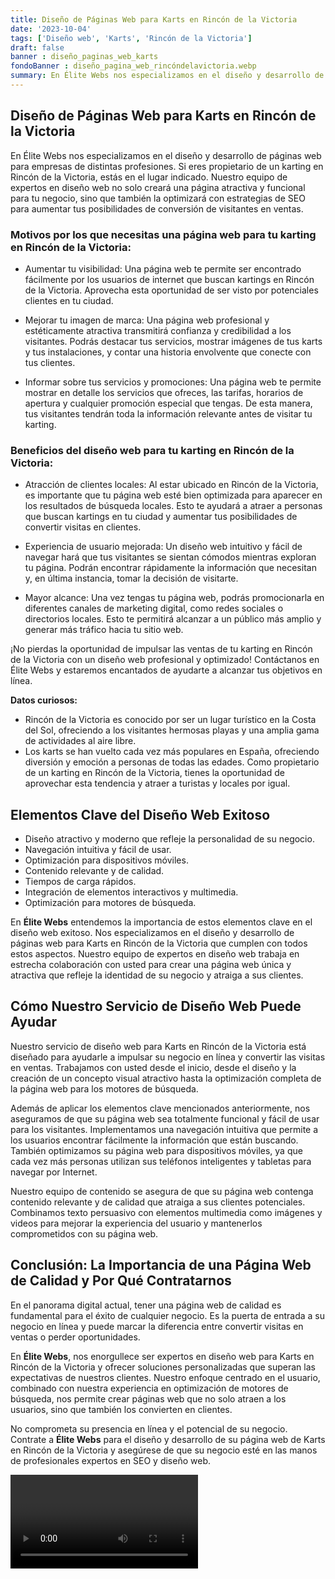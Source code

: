```yaml
---
title: Diseño de Páginas Web para Karts en Rincón de la Victoria
date: '2023-10-04'
tags: ['Diseño web', 'Karts', 'Rincón de la Victoria']
draft: false
banner : diseño_paginas_web_karts
fondoBanner : diseño_pagina_web_rincóndelavictoria.webp
summary: En Élite Webs nos especializamos en el diseño y desarrollo de páginas web para empresas de distintas profesiones. Si eres propietario de un karting en Rincón de la Victoria, estás en el lugar indicado. Nuestro equipo de expertos en diseño web no solo creará una página atractiva y funcional para tu negocio, sino que también la optimizará con estrategias de SEO para aumentar tus posibilidades de conversión de visitantes en ventas.
---
```


## Diseño de Páginas Web para Karts en Rincón de la Victoria

En Élite Webs nos especializamos en el diseño y desarrollo de páginas web para empresas de distintas profesiones. Si eres propietario de un karting en Rincón de la Victoria, estás en el lugar indicado. Nuestro equipo de expertos en diseño web no solo creará una página atractiva y funcional para tu negocio, sino que también la optimizará con estrategias de SEO para aumentar tus posibilidades de conversión de visitantes en ventas.

### Motivos por los que necesitas una página web para tu karting en Rincón de la Victoria:

- Aumentar tu visibilidad: Una página web te permite ser encontrado fácilmente por los usuarios de internet que buscan kartings en Rincón de la Victoria. Aprovecha esta oportunidad de ser visto por potenciales clientes en tu ciudad.

- Mejorar tu imagen de marca: Una página web profesional y estéticamente atractiva transmitirá confianza y credibilidad a los visitantes. Podrás destacar tus servicios, mostrar imágenes de tus karts y tus instalaciones, y contar una historia envolvente que conecte con tus clientes.

- Informar sobre tus servicios y promociones: Una página web te permite mostrar en detalle los servicios que ofreces, las tarifas, horarios de apertura y cualquier promoción especial que tengas. De esta manera, tus visitantes tendrán toda la información relevante antes de visitar tu karting.

### Beneficios del diseño web para tu karting en Rincón de la Victoria:

- Atracción de clientes locales: Al estar ubicado en Rincón de la Victoria, es importante que tu página web esté bien optimizada para aparecer en los resultados de búsqueda locales. Esto te ayudará a atraer a personas que buscan kartings en tu ciudad y aumentar tus posibilidades de convertir visitas en clientes.

- Experiencia de usuario mejorada: Un diseño web intuitivo y fácil de navegar hará que tus visitantes se sientan cómodos mientras exploran tu página. Podrán encontrar rápidamente la información que necesitan y, en última instancia, tomar la decisión de visitarte.

- Mayor alcance: Una vez tengas tu página web, podrás promocionarla en diferentes canales de marketing digital, como redes sociales o directorios locales. Esto te permitirá alcanzar a un público más amplio y generar más tráfico hacia tu sitio web.

¡No pierdas la oportunidad de impulsar las ventas de tu karting en Rincón de la Victoria con un diseño web profesional y optimizado! Contáctanos en Élite Webs y estaremos encantados de ayudarte a alcanzar tus objetivos en línea.

**Datos curiosos:**
- Rincón de la Victoria es conocido por ser un lugar turístico en la Costa del Sol, ofreciendo a los visitantes hermosas playas y una amplia gama de actividades al aire libre.
- Los karts se han vuelto cada vez más populares en España, ofreciendo diversión y emoción a personas de todas las edades. Como propietario de un karting en Rincón de la Victoria, tienes la oportunidad de aprovechar esta tendencia y atraer a turistas y locales por igual.

<GifSeo />

<Cta />

## Elementos Clave del Diseño Web Exitoso

- Diseño atractivo y moderno que refleje la personalidad de su negocio.
- Navegación intuitiva y fácil de usar.
- Optimización para dispositivos móviles.
- Contenido relevante y de calidad.
- Tiempos de carga rápidos.
- Integración de elementos interactivos y multimedia.
- Optimización para motores de búsqueda.

En **Élite Webs** entendemos la importancia de estos elementos clave en el diseño web exitoso. Nos especializamos en el diseño y desarrollo de páginas web para Karts en Rincón de la Victoria que cumplen con todos estos aspectos. Nuestro equipo de expertos en diseño web trabaja en estrecha colaboración con usted para crear una página web única y atractiva que refleje la identidad de su negocio y atraiga a sus clientes.

## Cómo Nuestro Servicio de Diseño Web Puede Ayudar

Nuestro servicio de diseño web para Karts en Rincón de la Victoria está diseñado para ayudarle a impulsar su negocio en línea y convertir las visitas en ventas. Trabajamos con usted desde el inicio, desde el diseño y la creación de un concepto visual atractivo hasta la optimización completa de la página web para los motores de búsqueda.

Además de aplicar los elementos clave mencionados anteriormente, nos aseguramos de que su página web sea totalmente funcional y fácil de usar para los visitantes. Implementamos una navegación intuitiva que permite a los usuarios encontrar fácilmente la información que están buscando. También optimizamos su página web para dispositivos móviles, ya que cada vez más personas utilizan sus teléfonos inteligentes y tabletas para navegar por Internet.

Nuestro equipo de contenido se asegura de que su página web contenga contenido relevante y de calidad que atraiga a sus clientes potenciales. Combinamos texto persuasivo con elementos multimedia como imágenes y videos para mejorar la experiencia del usuario y mantenerlos comprometidos con su página web.

## Conclusión: La Importancia de una Página Web de Calidad y Por Qué Contratarnos

En el panorama digital actual, tener una página web de calidad es fundamental para el éxito de cualquier negocio. Es la puerta de entrada a su negocio en línea y puede marcar la diferencia entre convertir visitas en ventas o perder oportunidades.

En **Élite Webs**, nos enorgullece ser expertos en diseño web para Karts en Rincón de la Victoria y ofrecer soluciones personalizadas que superan las expectativas de nuestros clientes. Nuestro enfoque centrado en el usuario, combinado con nuestra experiencia en optimización de motores de búsqueda, nos permite crear páginas web que no solo atraen a los usuarios, sino que también los convierten en clientes.

No comprometa su presencia en línea y el potencial de su negocio. Contrate a **Élite Webs** para el diseño y desarrollo de su página web de Karts en Rincón de la Victoria y asegúrese de que su negocio esté en las manos de profesionales expertos en SEO y diseño web.

<Video />

<CtaBot job='Karts' city='Rincón de la Victoria'/>

<Gmaps query='Rincón de la Victoria+españa+maps' />
